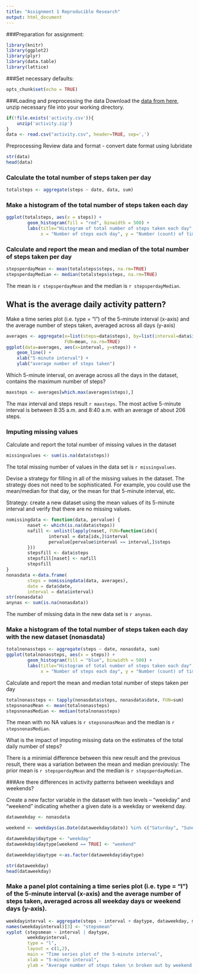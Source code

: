 ```yaml
---
title: "Assignment 1 Reproducible Research"
output: html_document
---
```


###Preparation for assignment:
```r
library(knitr)
library(ggplot2)
library(plyr)
library(data.table)
library(lattice)
```

###Set necessary defaults:
```r
opts_chunk$set(echo = TRUE)
```

###Loading and preprocessing the data
Download the [data from here](https://d396qusza40orc.cloudfront.net/repdata%2Fdata%2Factivity.zip), unzip necessary file into your working directory. 
```r
if(!file.exists('activity.csv')){
    unzip('activity.zip')
}
data <- read.csv("activity.csv", header=TRUE, sep=',')
```

Preprocessing
Review data and format - convert date format using lubridate
```r
str(data)
head(data)
```

### Calculate the total number of steps taken per day
```r
totalsteps <- aggregate(steps ~ date, data, sum)
```

### Make a histogram of the total number of steps taken each day
```r
ggplot(totalsteps, aes(x = steps)) +
        geom_histogram(fill = "red", binwidth = 500) +
        labs(title="Histogram of total number of steps taken each day", 
             x = "Number of steps each day", y = "Number (count) of time in a day") + theme_bw()
```

### Calculate and report the mean and median of the total number of steps taken per day
```r
stepsperdayMean <- mean(totalsteps$steps, na.rm=TRUE)
stepsperdayMedian <- median(totalsteps$steps, na.rm=TRUE)
```
The mean is `r stepsperdayMean` and the median is `r stepsperdayMedian`.

## What is the average daily activity pattern?

Make a time series plot (i.e. type = "l") of the 5-minute interval (x-axis) and the average number of steps taken, averaged across all days (y-axis)  

```r
averages <- aggregate(x=list(steps=data$steps), by=list(interval=data$interval),
                      FUN=mean, na.rm=TRUE)
ggplot(data=averages, aes(x=interval, y=steps)) +
    geom_line() +
    xlab("5-minute interval") +
    ylab("average number of steps taken")
```


Which 5-minute interval, on average across all the days in the dataset, contains the maximum number of steps?
```r
maxsteps <- averages[which.max(averages$steps),]
```
The max interval and steps result `r maxsteps`. The most active 5-minute interval is between 8:35 a.m. and 8:40 a.m. with an average of about 206 steps.

### Imputing missing values
Calculate and report the total number of missing values in the dataset
```r
missingvalues <- sum(is.na(data$steps))
```

The total missing number of values in the data set is `r missingvalues`.

Devise a strategy for filling in all of the missing values in the dataset. The strategy does not need to be sophisticated. For example, you could use the mean/median for that day, or the mean for that 5-minute interval, etc.

Strategy: create a new dataset using the mean values of its 5-minute interval and verify that there are no missing values.

```r
nomissingdata <- function(data, pervalue) {
        naset <- which(is.na(data$steps))
        nafill <- unlist(lapply(naset, FUN=function(idx){
                interval = data[idx,]$interval
                pervalue[pervalue$interval == interval,]$steps
        }))
        stepsfill <- data$steps
        stepsfill[naset] <- nafill
        stepsfill
}
nonasdata <-data.frame(
        steps = nomissingdata(data, averages),
        date = data$date,
        interval = data$interval)
str(nonasdata)
anynas <- sum(is.na(nonasdata))
```
The number of missing data in the new data set is `r anynas`.

### Make a histogram of the total number of steps taken each day with the new dataset (nonasdata)

```r
totalnonassteps <- aggregate(steps ~ date, nonasdata, sum)
ggplot(totalnonassteps, aes(x = steps)) +
        geom_histogram(fill = "blue", binwidth = 500) +
        labs(title="Histogram of total number of steps taken each day", 
             x = "Number of steps each day", y = "Number (count) of time in a day") + theme_bw()
```
Calculate and report the mean and median total number of steps taken per day
```r
totalnonassteps <- tapply(nonasdata$steps, nonasdata$date, FUN=sum)
stepsnonasMean <- mean(totalnonassteps)
stepsnonasMedian <- median(totalnonassteps)
```
The mean with no NA values is `r stepsnonasMean` and the median is `r stepsnonasMedian`.   

What is the impact of imputing missing data on the estimates of the total daily number of steps?  

There is a minimial difference between this new result and the previous result, there was a variation between the mean and median previously: The prior mean is `r stepsperdayMean` and the median is `r stepsperdayMedian`.


###Are there differences in activity patterns between weekdays and weekends?

Create a new factor variable in the dataset with two levels – “weekday” and “weekend” indicating whether a given date is a weekday or weekend day.
```r

dataweekday <- nonasdata

weekend <- weekdays(as.Date(dataweekday$date)) %in% c("Saturday", "Sunday")

dataweekday$daytype <- "weekday"
dataweekday$daytype[weekend == TRUE] <- "weekend"

dataweekday$daytype <-as.factor(dataweekday$daytype)

str(dataweekday)
head(dataweekday)
```

### Make a panel plot containing a time series plot (i.e. type = "l") of the 5-minute interval (x-axis) and the average number of steps taken, averaged across all weekday days or weekend days (y-axis).

```r
weekdayinterval <- aggregate(steps ~ interval + daytype, dataweekday, mean)
names(weekdayinterval)[3] <- "stepsmean"
xyplot (stepsmean ~ interval | daytype,
        weekdayinterval,
        type = "l",
        layout = c(1,2),
        main = "Time series plot of the 5-minute interval",
        xlab = "5-minute interval",
        ylab = "Average number of steps taken \n broken out by weekend or weekday")
```